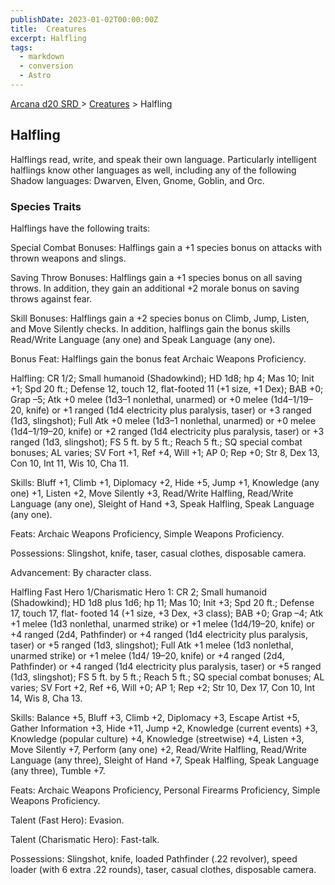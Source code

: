 ```yaml
---
publishDate: 2023-01-02T00:00:00Z
title:  Creatures
excerpt: Halfling
tags:
  - markdown
  - conversion
  - Astro
---
```


[ Arcana d20 SRD ](/#arcanaD20) > [ Creatures](arcana-d20-srd-creatures-index) > Halfling

##  Halfling

Halflings read, write, and speak their own language. Particularly intelligent
halflings know other languages as well, including any of the following Shadow
languages: Dwarven, Elven, Gnome, Goblin, and Orc.

###  Species Traits

Halflings have the following traits:

Special Combat Bonuses: Halflings gain a +1 species bonus on attacks with
thrown weapons and slings.

Saving Throw Bonuses: Halflings gain a +1 species bonus on all saving throws.
In addition, they gain an additional +2 morale bonus on saving throws against
fear.

Skill Bonuses: Halflings gain a +2 species bonus on Climb, Jump, Listen, and
Move Silently checks. In addition, halflings gain the bonus skills Read/Write
Language (any one) and Speak Language (any one).

Bonus Feat: Halflings gain the bonus feat Archaic Weapons Proficiency.

Halfling: CR 1/2; Small humanoid (Shadowkind); HD 1d8; hp 4; Mas 10; Init +1;
Spd 20 ft.; Defense 12, touch 12, flat-footed 11 (+1 size, +1 Dex); BAB +0;
Grap –5; Atk +0 melee (1d3–1 nonlethal, unarmed) or +0 melee (1d4–1/19–20,
knife) or +1 ranged (1d4 electricity plus paralysis, taser) or +3 ranged (1d3,
slingshot); Full Atk +0 melee (1d3–1 nonlethal, unarmed) or +0 melee
(1d4–1/19–20, knife) or +2 ranged (1d4 electricity plus paralysis, taser) or
+3 ranged (1d3, slingshot); FS 5 ft. by 5 ft.; Reach 5 ft.; SQ special combat
bonuses; AL varies; SV Fort +1, Ref +4, Will +1; AP 0; Rep +0; Str 8, Dex 13,
Con 10, Int 11, Wis 10, Cha 11.

Skills: Bluff +1, Climb +1, Diplomacy +2, Hide +5, Jump +1, Knowledge (any
one) +1, Listen +2, Move Silently +3, Read/Write Halfling, Read/Write Language
(any one), Sleight of Hand +3, Speak Halfling, Speak Language (any one).

Feats: Archaic Weapons Proficiency, Simple Weapons Proficiency.

Possessions: Slingshot, knife, taser, casual clothes, disposable camera.

Advancement: By character class.

Halfling Fast Hero 1/Charismatic Hero 1: CR 2; Small humanoid (Shadowkind); HD
1d8 plus 1d6; hp 11; Mas 10; Init +3; Spd 20 ft.; Defense 17, touch 17, flat-
footed 14 (+1 size, +3 Dex, +3 class); BAB +0; Grap –4; Atk +1 melee (1d3
nonlethal, unarmed strike) or +1 melee (1d4/19–20, knife) or +4 ranged (2d4,
Pathfinder) or +4 ranged (1d4 electricity plus paralysis, taser) or +5 ranged
(1d3, slingshot); Full Atk +1 melee (1d3 nonlethal, unarmed strike) or +1
melee (1d4/ 19–20, knife) or +4 ranged (2d4, Pathfinder) or +4 ranged (1d4
electricity plus paralysis, taser) or +5 ranged (1d3, slingshot); FS 5 ft. by
5 ft.; Reach 5 ft.; SQ special combat bonuses; AL varies; SV Fort +2, Ref +6,
Will +0; AP 1; Rep +2; Str 10, Dex 17, Con 10, Int 14, Wis 8, Cha 13.

Skills: Balance +5, Bluff +3, Climb +2, Diplomacy +3, Escape Artist +5, Gather
Information +3, Hide +11, Jump +2, Knowledge (current events) +3, Knowledge
(popular culture) +4, Knowledge (streetwise) +4, Listen +3, Move Silently +7,
Perform (any one) +2, Read/Write Halfling, Read/Write Language (any three),
Sleight of Hand +7, Speak Halfling, Speak Language (any three), Tumble +7.

Feats: Archaic Weapons Proficiency, Personal Firearms Proficiency, Simple
Weapons Proficiency.

Talent (Fast Hero): Evasion.

Talent (Charismatic Hero): Fast-talk.

Possessions: Slingshot, knife, loaded Pathfinder (.22 revolver), speed loader
(with 6 extra .22 rounds), taser, casual clothes, disposable camera.

